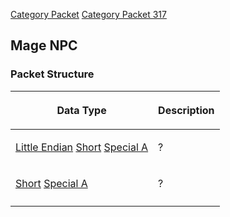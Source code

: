 [[Category Packet]]
[[Category Packet 317]]
{{packet|name=Mage NPC|description=Sent when a player attempts to use a magic attack on an NPC.|opcode=131|type=Fixed|length=4|revision=317}}
== Mage NPC ==

=== Packet Structure ===
{|border=2
! Data Type
! Description
|-
| [[Data Types#Non Standard Data Types|Little Endian]] [[Data Types#Standard data types|Short]] [[Data Types#Non Standard Data Types|Special A]]
| ?
|-
| [[Data Types#Standard data types|Short]] [[Data Types#Non Standard Data Types|Special A]]
| ?
|-
|}